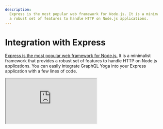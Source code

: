 ```yaml
---
description:
  Express is the most popular web framework for Node.js. It is a minimalist framework that provides
  a robust set of features to handle HTTP on Node.js applications.
---
```


# Integration with Express

[Express is the most popular web framework for Node.js.](https://expressjs.com/) It is a minimalist
framework that provides a robust set of features to handle HTTP on Node.js applications. You can
easily integrate GraphQL Yoga into your Express application with a few lines of code.

<iframe src="https://youtube.com/embed/7OY62cjicq0" title="GraphQL Yoga 3 - Express.js" />

## Installation

```sh npm2yarn
npm i express graphql-yoga graphql
```

## Example

```ts
import express from 'express'
import { createYoga } from 'graphql-yoga'

const app = express()

const yoga = createYoga()

// Bind GraphQL Yoga to the graphql endpoint to avoid rendering the playground on any path
app.use(yoga.graphqlEndpoint, yoga)

app.listen(4000, () => {
  console.log('Running a GraphQL API server at http://localhost:4000/graphql')
})
```

> You can also check a full example on our GitHub repository
> [here](https://github.com/graphql-hive/graphql-yoga/tree/main/examples/express)

## Using Helmet

If you are using [Helmet](https://helmetjs.github.io/) to set your
[Content Security Policy](https://developer.mozilla.org/en-US/docs/Web/HTTP/CSP), you can use the
following configuration:

```ts
app.use(
  helmet({
    contentSecurityPolicy: {
      directives: {
        'style-src': ["'self'", 'unpkg.com'],
        'script-src': ["'self'", 'unpkg.com', "'unsafe-inline'"],
        'img-src': ["'self'", 'raw.githubusercontent.com']
      }
    }
  })
)
```

[See GraphiQL documentation page for more informations](../features/graphiql#usage-with-content-security-policy)

### Isolate GraphiQL configuration

To avoid applying this configuration to other endpoints you may have on your Express server, you can
use `Express.Router` to create a new router instance and apply the configuration only to the GraphQL
Yoga endpoint.

```ts
import express from 'express'
import helmet from 'helmet'

const app = express()

const yoga = createYoga()
const yogaRouter = express.Router()
// GraphiQL specefic CSP configuration
yogaRouter.use(
  helmet({
    contentSecurityPolicy: {
      directives: {
        'style-src': ["'self'", 'unpkg.com'],
        'script-src': ["'self'", 'unpkg.com', "'unsafe-inline'"],
        'img-src': ["'self'", 'raw.githubusercontent.com']
      }
    }
  })
)
yogaRouter.use(yoga)

// By adding the GraphQL Yoga router before the global helmet middleware,
// you can be sure that the global CSP configuration will not be applied to the GraphQL Yoga endpoint
app.use(yoga.graphqlEndpoint, yogaRouter)

// Add the global CSP configuration for the rest of your server.
app.use(helmet())

// You can know register your other endpoints that will not be affected by the GraphiQL CSP configuration
app.get('/hello', (req, res) => {
  res.send('Hello World!')
})

app.listen(4000, () => {
  console.log('Running a GraphQL API server at http://localhost:4000/graphql')
})
```

> You can also check a full example on our GitHub repository
> [here](https://github.com/graphql-hive/graphql-yoga/tree/main/examples/express-helmet)
